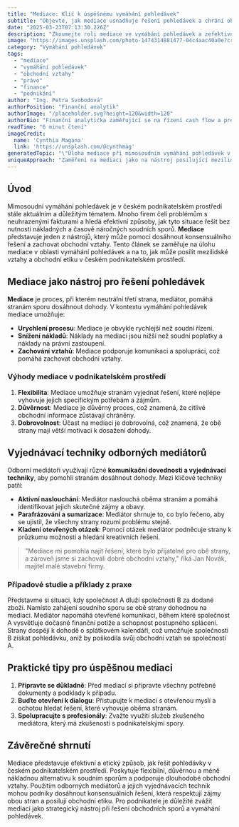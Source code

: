 ```yaml
---
title: "Mediace: Klíč k úspěšnému vymáhání pohledávek"
subtitle: "Objevte, jak mediace usnadňuje řešení pohledávek a chrání obchodní vztahy"
date: "2025-03-23T07:13:30.226Z"
description: "Zkoumejte roli mediace ve vymáhání pohledávek a zefektivněte své podnikání."
image: "https://images.unsplash.com/photo-1474314881477-04c4aac40a0e?crop=entropy&cs=tinysrgb&fit=max&fm=jpg&ixid=M3w3MjA5MjJ8MHwxfHJhbmRvbXx8fHx8fHx8fDE3NDI3MTQwMTB8&ixlib=rb-4.0.3&q=80&w=1080"
category: "Vymáhání pohledávek"
tags:
  - "mediace"
  - "vymáhání pohledávek"
  - "obchodní vztahy"
  - "právo"
  - "finance"
  - "podnikání"
author: "Ing. Petra Svobodová"
authorPosition: "Finanční analytik"
authorImage: "/placeholder.svg?height=120&width=120"
authorBio: "Finanční analytička zaměřující se na řízení cash flow a prevenci platební neschopnosti."
readTime: "6 minut čtení"
imageCredit:
  name: 'Cynthia Magana'
  link: 'https://unsplash.com/@cynthmag'
generatedTopic: "\"Úloha mediace při mimosoudním vymáhání pohledávek v českém podnikatelském prostředí\""
uniqueApproach: "Zaměření na mediaci jako na nástroj posilující mezilidské vztahy a obchodní etiku v českém podnikatelském prostředí, s důrazem na využití komunikačních dovedností a vyjednávacích technik odborných mediátorů, kteří pomáhají stranám dosáhnout konsensuálního řešení, jež respektuje zájmy obou stran a umožňuje zachování dlouhodobých obchodních vztahů."
---
```


## Úvod

Mimosoudní vymáhání pohledávek je v českém podnikatelském prostředí stále aktuálním a důležitým tématem. Mnoho firem čelí problémům s neuhrazenými fakturami a hledá efektivní způsoby, jak tyto situace řešit bez nutnosti nákladných a časově náročných soudních sporů. **Mediace** představuje jeden z nástrojů, který může pomoci dosáhnout konsensuálního řešení a zachovat obchodní vztahy. Tento článek se zaměřuje na úlohu mediace v oblasti vymáhání pohledávek a na to, jak může posílit mezilidské vztahy a obchodní etiku v českém podnikatelském prostředí.

## Mediace jako nástroj pro řešení pohledávek

**Mediace** je proces, při kterém neutrální třetí strana, mediátor, pomáhá stranám sporu dosáhnout dohody. V kontextu vymáhání pohledávek mediace umožňuje:

- **Urychlení procesu**: Mediace je obvykle rychlejší než soudní řízení.
- **Snížení nákladů**: Náklady na mediaci jsou nižší než soudní poplatky a náklady na právní zastoupení.
- **Zachování vztahů**: Mediace podporuje komunikaci a spolupráci, což pomáhá zachovat obchodní vztahy.

### Výhody mediace v podnikatelském prostředí

1. **Flexibilita**: Mediace umožňuje stranám vyjednat řešení, které nejlépe vyhovuje jejich specifickým potřebám a zájmům.
2. **Důvěrnost**: Mediace je důvěrný proces, což znamená, že citlivé obchodní informace zůstávají chráněny.
3. **Dobrovolnost**: Účast na mediaci je dobrovolná, což znamená, že obě strany mají větší motivaci k dosažení dohody.

## Vyjednávací techniky odborných mediátorů

Odborní mediátoři využívají různé **komunikační dovednosti a vyjednávací techniky**, aby pomohli stranám dosáhnout dohody. Mezi klíčové techniky patří:

- **Aktivní naslouchání**: Mediátor naslouchá oběma stranám a pomáhá identifikovat jejich skutečné zájmy a obavy.
- **Parafrázování a sumarizace**: Mediátor shrnuje to, co bylo řečeno, aby se ujistil, že všechny strany rozumí problému stejně.
- **Kladení otevřených otázek**: Pomocí otázek mediátor podněcuje strany k průzkumu možností a hledání kreativních řešení.

> "Mediace mi pomohla najít řešení, které bylo přijatelné pro obě strany, a zároveň jsme si zachovali dobré obchodní vztahy," říká Jan Novák, majitel malé stavební firmy.

### Případové studie a příklady z praxe

Představme si situaci, kdy společnost A dluží společnosti B za dodané zboží. Namísto zahájení soudního sporu se obě strany dohodnou na mediaci. Mediátor napomáhá otevřené komunikaci, během které společnost A vysvětluje dočasné finanční potíže a schopnost postupného splácení. Strany dospějí k dohodě o splátkovém kalendáři, což umožňuje společnosti B získat pohledávku, aniž by poškodila svůj obchodní vztah se společností A.

## Praktické tipy pro úspěšnou mediaci

1. **Připravte se důkladně**: Před mediací si připravte všechny potřebné dokumenty a podklady k případu.
2. **Buďte otevření k dialogu**: Přistupujte k mediaci s otevřenou myslí a ochotou hledat řešení, které vyhovuje oběma stranám.
3. **Spolupracujte s profesionály**: Zvažte využití služeb zkušeného mediátora, který má zkušenosti s podnikatelskými spory.

## Závěrečné shrnutí

Mediace představuje efektivní a etický způsob, jak řešit pohledávky v českém podnikatelském prostředí. Poskytuje flexibilní, důvěrnou a méně nákladnou alternativu k soudním sporům a podporuje dlouhodobé obchodní vztahy. Použitím odborných mediátorů a jejich vyjednávacích technik mohou podniky dosáhnout konsensuálních řešení, která respektují zájmy obou stran a posilují obchodní etiku. Pro podnikatele je důležité zvážit mediaci jako strategický nástroj při řešení obchodních sporů a vymáhání pohledávek.